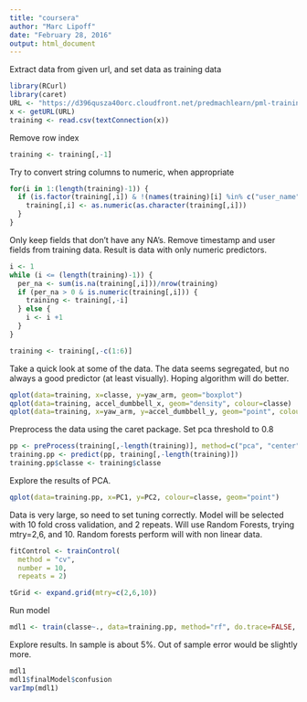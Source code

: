 ```yaml
---
title: "coursera"
author: "Marc Lipoff"
date: "February 28, 2016"
output: html_document
---
```


Extract data from given url, and set data as training data
```r
library(RCurl)
library(caret)
URL <- "https://d396qusza40orc.cloudfront.net/predmachlearn/pml-training.csv"
x <- getURL(URL)
training <- read.csv(textConnection(x))

```


Remove row index
```r
training <- training[,-1]
```

Try to convert string columns to numeric, when appropriate
```r
for(i in 1:(length(training)-1)) {
  if (is.factor(training[,i]) & !(names(training)[i] %in% c("user_name", "new_window"))) {
    training[,i] <- as.numeric(as.character(training[,i]))
  }
}
```

Only keep fields that don't have any NA's. Remove timestamp and user fields from training data. Result is data with only numeric predictors.
```r
i <- 1
while (i <= (length(training)-1)) {
  per_na <- sum(is.na(training[,i]))/nrow(training)
  if (per_na > 0 & is.numeric(training[,i])) {
    training <- training[,-i]
  } else {
    i <- i +1
  }
}

training <- training[,-c(1:6)]
```

Take a quick look at some of the data. The data seems segregated, but no always a good predictor (at least visually). Hoping algorithm will do better.

```r
qplot(data=training, x=classe, y=yaw_arm, geom="boxplot")
qplot(data=training, accel_dumbbell_x, geom="density", colour=classe)
qplot(data=training, x=yaw_arm, y=accel_dumbbell_y, geom="point", colour=classe)
```

Preprocess the data using the caret package. Set pca threshold to 0.8
```r
pp <- preProcess(training[,-length(training)], method=c("pca", "center", "scale"), thresh = .8)
training.pp <- predict(pp, training[,-length(training)])
training.pp$classe <- training$classe
```

Explore the results of PCA. 

```r
qplot(data=training.pp, x=PC1, y=PC2, colour=classe, geom="point")
```

Data is very large, so need to set tuning correctly. Model will be selected with 10 fold cross validation, and 2 repeats. Will use Random Forests, trying mtry=2,6, and 10. Random forests perform will with non linear data. 
```r
fitControl <- trainControl(
  method = "cv",
  number = 10,
  repeats = 2)

tGrid <- expand.grid(mtry=c(2,6,10))
```

Run model
```r
mdl1 <- train(classe~., data=training.pp, method="rf", do.trace=FALSE, ntree=100, tuneGrid = tGrid, trControl = fitControl)
```

Explore results. In sample is about 5%. Out of sample error would be slightly more.
``` r
mdl1
mdl1$finalModel$confusion
varImp(mdl1)
```